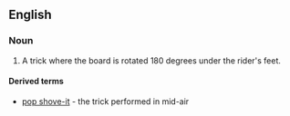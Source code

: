==English==
{{wikipedia}}
===Noun===
{{en-noun}}

# {{context|skateboarding}} A trick where the board is rotated 180 degrees under the rider's feet.

====Derived terms====
*[[pop shove-it]] - the trick performed in mid-air